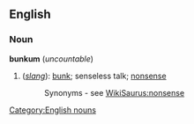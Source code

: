 ==English==
===Noun===
[[Category:English nouns]]
'''bunkum''' (''uncountable'')

#(''[[slang]]''): [[bunk]]; senseless talk; [[nonsense]]
#:Synonyms - see [[WikiSaurus:nonsense]]